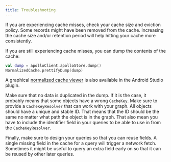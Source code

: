 ```yaml
---
title: Troubleshooting
---
```


If you are experiencing cache misses, check your cache size and eviction policy. Some records might have been removed from the cache. Increasing the cache size and/or retention period will help hitting your cache more consistently.

If you are still experiencing cache misses, you can dump the contents of the cache:


```kotlin
val dump = apolloClient.apolloStore.dump()
NormalizedCache.prettifyDump(dump)
```

A graphical [normalized cache viewer](../testing/android-studio-plugin#normalized-cache-viewer) is also available in the Android Studio plugin.

Make sure that no data is duplicated in the dump. If it is the case, it probably means that some objects have a wrong `CacheKey`. Make sure to provide a `CacheKeyResolver` that can work with your graph. All objects should have a unique and stable ID. That means that the ID should be the same no matter what path the object is in the graph. That also mean you have to include the identifier field in your queries to be able to use in from the `CacheKeyResolver`.

Finally, make sure to design your queries so that you can reuse fields. A single missing field in the cache for a query will trigger a network fetch. Sometimes it might be useful to query an extra field early on so that it can be reused by other later queries.

